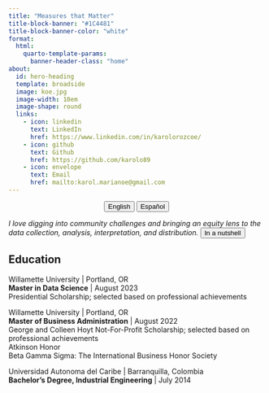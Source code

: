 ---
title: "Measures that Matter"
title-block-banner: "#1C4481"
title-block-banner-color: "white"
format:
  html:
    quarto-template-params:
      banner-header-class: "home"
about:
  id: hero-heading
  template: broadside
  image: koe.jpg
  image-width: 10em
  image-shape: round
  links:
    - icon: linkedin
      text: LinkedIn
      href: https://www.linkedin.com/in/karolorozcoe/
    - icon: github
      text: Github
      href: https://github.com/karolo89
    - icon: envelope
      text: Email
      href: mailto:karol.marianoe@gmail.com
---

<center>

::: {.btn-group role="group" aria-label="About"}
<a href="index.html"> <button type="button" class="btn btn-primary me-md-2 btn-sm">English</button></a> <a href="Spanish_index.html"><button type="button" class="btn btn-primary me-md-2 btn-sm">Español</button></a>
:::

</center>

::: {#hero-heading}
*I love digging into community challenges and bringing an equity lens to the data collection, analysis, interpretation, and distribution.*  <a href="KarolOrozco.html"><button type="button" class="btn btn-primary me-md-2 btn-sm">In a nutshell</button></a>

## Education

Willamette University \| Portland, OR\
**Master in Data Science** \| August 2023\
Presidential Scholarship; selected based on professional achievements\

Willamette University \| Portland, OR\
**Master of Business Administration** \| August 2022\
George and Colleen Hoyt Not-For-Profit Scholarship; selected based on professional achievements\
Atkinson Honor\
Beta Gamma Sigma: The International Business Honor Society\

Universidad Autonoma del Caribe \| Barranquilla, Colombia\
**Bachelor's Degree, Industrial Engineering** \| July 2014\
:::
